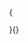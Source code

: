 \ifthenelse{\equal{\terApendice}{Sim}}
{\begin{apendicesenv}

\renewcommand{\thechapter}{\arabic{chapter}}

\chapter[apendicea]{Decomposição do Spread}

Este apêndice tem como propósito realizar a decomposição algébrica do *spread* com objetivo de inserir e identificar variáveis componentes à partir de definições teóricas e técnicas, dentro das perspectivas de ótica, características, dimensão e volume-prazo-risco abordadas na \autoref{spread}.

A decomposição parte da definição geral tautológica de *spread* ($Spr$), como resultado da diferença entre a taxa de aplicação ($I_{apl}$) e a taxa de captação ($i_{cap}$), representanda na \autoref{spr:taut}.

$$
\begin{equation}\label{spr:taut}
Spr = i_{apl} - i_{cap} 
\end{equation}
$$

Em termos de resultado a taxa de aplicação ($i_{apl}$) é obtida da relação entre a receita das operações de crédito ($R$) e das operações de crédito ($E$). Já a taxa de captação é extraída da relação entre as despesas de captação ($DC$) e o montante capitado ($C$), conforme representado na \autoref{eq:aplcap}

$$
\begin{equation}\label{eq:aplcap}
i_{apl} = \frac{R}{E}  \hspace{10pt} |  \hspace{10pt} i_{cap} =  \frac{DC}{C}  \hspace{10pt} |  \hspace{10pt} Spr =  \frac{R_{OpCr} + OtROp}{E} -  \frac{DC}{C}
\end{equation}
$$

As receitas operacionais das instituições financeiras se dividem em: 1)Receitas de Operações de Crédito ($R_{OpCr}$); 2) Rendas De Cambio ($RCamb$) ; 3) Rendas De Aplicacoes Interfinanceiras De Liquidez($RApIf$); 4) Rendas Com Titulos E Valores Mobiliarios E Instrumentos Financeiros Derivativos ($RMobDer$); 5) Rendas De Prestacao De Servicos ($RSrv$); 6) Rendas De Participacoes ($RPart$) e 7) Outras Receitas Operacionais ($OtROp$) \autoref{eq:receitas}.

$$
\begin{equation}\label{eq:receitas}
R_{Op} = R_{OpCr} + R_{Camb} + R_{ApIf} + R_{MobDer} + R_{Srv} + R_{Part} + R_{Ot}
\end{equation}
$$


$$
\begin{equation}
OtROp = R_{Camb} + R_{ApIf} + R_{MobDer} + R_{Srv} + R_{Part} + R_{Ot} 
\end{equation}
$$

$$
\begin{equation}
ROp = R_{OpCr} + OtRop
\end{equation}
$$

A receita das operações de crédito ($ROpCr$) é obtida levando em  consideração as operações de crédito — capital emprestado — ($E$) e uma taxa de juros ($i_{jr}$), visualizada na \autoref{eq:recind}. A taxa de juros contempla os custos de captação, os custos operacionais, inadimplência, risco, impostos diretos e indiretos e margem líquida, conforme levantamento na \autoref{spread}.

$$
\begin{equation}\label{eq:recind}
R_{OpCr} = Ei_{jr}
\end{equation}
$$

A receita de operações de crédito ($R_{OpCr}$) pode ser decomposta, diante os elementos que constituem a base da taxa de juros,  englobando as despesas operacionais e administrativas ($DAdm}$), provisões de inadimplência ($Inad}$) custos de captação ($DC$), impostos indiretos ($ImpInd$), impostos sobre a renda ($ImpDir$) e margem líquida ($MgLqd$), conforme indentificado na \autoref{spread}.

$$
\begin{equation}
R_{OpCr} = DAdm + Inad + DC + ImpInd + ImpDir + MgLqd
\end{equation}
$$

A decomposiçao da receita pode ser ampliada com a inserção das respectivas bases de incidências conforme a \autoref{eq:decrec}. O primeiro bloco da decomposição da receita na se refere às taxas e alíquotas aplicados sobre o capital emprestado ($E$) e captação ($C$), sendo elas as despesas administrativas ($i_{adm}$), inadimplência ($i_{ind}$), captação ($i_{cap}$), recolhimento compulsório ($i_{comp}$), aplicação de compulsório($i_{ac}$) e fundo garantidor de crédito ($i_{fgc}$).

O segundo bloco da decomposição da receita na \autoref{eq:decrec} consiste na inseção de variáveis referente as taxas e alíquotas aplicados sobre a própria receita da operação de crédito ($R_{OpCr}$), contemplando o PIS ($i_{pis}$), IOF ($i_{IOF}$), COFINS ($i_{cof}$), imposto de renda ($i_{ir}$), contribuição social ($i_{cs}$) e lucro líquido ($i_{ll}$), formando o *markup* das instituições.

$$
\begin{equation}\label{eq:decrec}
\begin{aligned}
R_{OpCr} \hspace{10pt} = \hspace{10pt} &  i_{adm}E + i_{ind}E + i_{iof}E + i_{cap}C + i_{comp}i_{ac}C + i_{fgc}C + \frac{i_{ll}}{1 - i_{r} - i_{cs}}R_{OpCr} + i_{pis}R_{OpCr} + i_{cof}R_{OpCr} + \\ 
& i_{r} [R_{OpCr}(1-i_{pis} - i_{cof}) - 0,01] + i_{cs} [R_{OpCr}(1-i_{pis} - i_{cof}) - i_{fgc}]
\end{aligned}
\end{equation}
$$

Levando em consideração que os depósitos são reduzidos diante a obrigação de recolhimentos compulsórios e contribuição para o fundo garantidor de crédito (FGC), um empréstimo ($E$) que dependa de captação ($C$), a necessidade de captação será maior para atender a operação de empréstimo no volume almejado, conforme demonstrado na \autoref{eq:nesscap} \cite{cardoso:1999}.

$$
\begin{equation}\label{eq:nesscap}
C = \frac{E}{(1 - i_{comp} - i_{fgc})}
\end{equation}
$$

Diante a inseção dos componentes explícitos da receita das operações de crédito ($ROpCr$), o passo seguinte consiste em isolar à esqueda os componentes incidentes sobre a receita e evidenciar variáveis em comum em ambos os lados da equação. Subtituindo \autoref{eq:nesscap} em \autoref{eq:decrec}, obtemos as parciais em \autoref{eq:decrec2} e \autoref{eq:recpar02}. 

$$
\begin{equation}\label{eq:decrec2}
\begin{aligned}
& R_{OpCr}[1 - \frac{i_{ll}}{1 - i_{r} - i_{cs}} - i_{pis} - i_{cof} - i_{r} (1-i_{pis} - i_{cof} - 0,01) - i_{cs} (1-i_{pis} - i_{cof}) = \\
& i_{cap}[\frac{E}{1 - i_{comp} - i_{fgc}}] + i_{adm}E + i_{Inad}E + (1 - i_{ir} - i_{cs})i_{IOF}E + i_{fgc}[\frac{E}{1 - i_{comp} - i_{fgc}}] + \\ & i_{cs}i_{fgc}[\frac{E}{1 - i_{comp} - i_{fgc}}] - 
i_{r}i_{fgc}[\frac{E}{1 - i_{comp} - i_{fgc}}] + i_{ac}i_{comp}[\frac{E}{1 - i_{comp} - i_{fgc}}]
\end{aligned}
\end{equation}
$$

$$
\begin{equation}\label{eq:recpar02}
\begin{aligned}
& R_{OpCr}[1 - \frac{i_{ll}}{1 - i_{r} - i_{cs}} - i_{pis} - i_{r}i_{pis} - i_{pis}i_{cs} - i_{cof} - i_{r}i_{cof} - i_{cof}i_{cs} - i_{r} - 0,01i_{r} - i_{cs}] = \\
& E[i_{adm} + i_{Inad} + i_{IOF} +  i_{cap}\frac{1}{1 - i_{comp} - i_{fgc}} + i_{fgc}\frac{1}{1 - i_{comp} - i_{fgc}} + i_{ac}i_{comp}\frac{1}{1 - i_{comp} - i_{fgc}} - \\
& i_{r}i{fgc}\frac{1}{1 - i_{comp} - i_{fgc}} + i_{cs}i_{fgc}\frac{1}{1 - i_{comp} - i_{fgc}}
\end{aligned}
\end{equation}
$$

Ao evidenciar os termos em comum referentes aos impostos indiretos e operações de crédito obtemos a terceira parcial em \autoref{eq:recpar03}

$$
\begin{equation}\label{eq:recpar03}
\begin{aligned}
& R_{OpCr}[1 - (\frac{i_{ll}}{1 - i_{r} - i_{cs}} + i_{pis}(1 - i_{r} - i_{cs}) + i_{cof}(1 - i_{r} - i_{cs}) + 0,99i_{r} + i_{cs})] = \\
& E[i_{adm} + i_{Inad} + i_{IOF} +  [\frac{1}{1 - i_{comp} - i_{fgc}}] (i_{cap} + i_{fgc} + i_{ac}i_{comp} - i_{r}i{fgc}+ i_{cs}i_{fgc})]
\end{aligned}
\end{equation}
$$

Isolando a receita à esquerda e realizando as manipulações algébricas, introduzindo para cada período de tempo ($t$) a perscpectiva de dimensão envolvendo tipo de tomador($a$), tipo de recurso ($b$) e modalidade da operação ($c$), tipo de operação ($d$), origem do capital ($e$) as taxas de sensibilidade às perspectivas de volume ($v$), prazo ($p$), risco ($r$) e garantia ($g$), obtemos a \autoref{eq:recend}.

O spread ainda pode ser visualizado de acordo com as diferentes operações ($e$)  ,sendo elas: 1) Empréstimos e Direitos Creditórios Descontados; 2) Financiamentos; 3) Financiamentos Rurais) 4) Financiamentos Imobiliarios e 
5) Operacoes De Credito Vinculadas A Cessao 6) Avais E Fiancas Honrados; 7) Carteira De Cambio; 8) Rendas A Receber; 9) Negociacao E Intermediacao De Valores; 10) Creditos Especificos e 11) Diversos.

A origem de capital ($e$) a ser emprestado ($E$), pode assumir a forma de capital próprio ($Pr$), depósito a vista ($Av$), depósito à prazo ($Ap$) depósito interfinanceiro ($If$), depósito de poupança ($Pop$) e outros depósitos ($OtD$)

$$
\begin{equation}\label{eq:recend}
\begin{aligned}
R_{OpCr[t,a,b,c,d,e]} = & \frac{E_{[d]}.[i_{adm} + i_{Inad} + i_{IOF} + r +  \frac{(i_{cap} + i_{fgc} + i_{ac}.i_{comp} - i_{r}.i_{fgc}+ i_{cs}.i_{fgc})}{1 - i_{comp} - i_{fgc}}]}
{[1 - (\frac{i_{ll}}{1 - i_{r} - i_{cs}} + i_{pis}.(1 - i_{r} - i_{cs}) + i_{cof}.(1 - i_{r} - i_{cs}) + 0,99i_{r} + i_{cs})]}.v.p.g
\end{aligned}
\end{equation}
$$

O numerador da \autoref{eq:recend} remete aos dispêndios das operações de crédito ($D$), visualizado de forma isolada em \autoref{eq:num}, para cada perspectiva operacional.

$$
\begin{equation}\label{eq:num}
D_{t[a,b,c,d,e]} = E_{[e]}.[i_{adm} + i_{Inad} + i_{IOF} + r +  \frac{(i_{cap} + i_{fgc} + i_{ac}.i_{comp} - i_{r}.i_{fgc}+ i_{cs}.i_{fgc})}{1 - i_{comp} - i_{fgc}}]
\end{equation}
$$

Na ótica dos dispêndios, o denominador da \autoref{eq:recend}, ao ser manipulado algebricamente, assume a função de multiplicador das despesas e custo de captação ou *markup* ($i_{mkp}$), visulizado na \autoref{eq:denom}, embutindo nestes a margem líquida e alíquotas dos impostos diretos e indiretos\footnote{Retirando a indicência do IR e CSLL}, influenciado pelas taxas de sensibilidades para cada nível de volume, prazo e garantia. 

$$
\begin{equation}\label{eq:denom}
i_{mkp[t,a,b,c,d,e]} = \frac{1}{[1 - (\frac{i_{ll}}{1 - i_{r} - i_{cs}} + i_{pis}.(1 - i_{r} - i_{cs}) + i_{cof}.(1 - i_{r} - i_{cs}) + 0,99i_{r} + i_{cs})]}.v.p.g
\end{equation}
$$

Ao simplificar a \autoref{eq:recend}, encontramos uma forma similar a forma inicial em \autoref{eq:recind}, um montante multiplicado a uma taxa para chegar na receita. A diferença é que a forma inicial considera o capital emprestado e uma taxa de juros — onde estão embutidos todos os custos e margem de lucro. A segunda forma, em \autoref{eq:recjr} considera as despesas com a operação de crédito e um multiplicador destes gastos.

$$
\begin{equation}\label{eq:recjr}
R_{OpCr[ta,b,c,d,e]} = D_{} i_{mkp}
\end{equation}
$$

Retornando a concepção inicial em \autoref{eq:recind}, da taxa de juros ($i_{jr}$) aplicada sobre o capital emprestado ($E$) pode ser obtida manipulando o multiplicador de despesas (*markup*) ($i_{mkp}$) incorporando as taxas referentes a custos, despesas e provisões, visualizada em \autoref{eq:txjur} e simplificada em \autoref{eq:recjur2}. A \autoref{eq:recjur3} demonstra a obtenção da receita operacional, incluindo outras receitas operacionais.

$$
\begin{equation}\label{eq:txjur}
\begin{aligned}
i_{jr[t(a,b,c,d)]} = & \frac{[i_{adm} + i_{Inad} + i_{IOF} + r +  \frac{(i_{cap} + i_{fgc} + i_{ac}.i_{comp} - i_{r}.i_{fgc}+ i_{cs}.i_{fgc})}{1 - i_{comp} - i_{fgc}}]}
{[1 - (\frac{i_{ll}}{1 - i_{r} - i_{cs}} + i_{pis}.(1 - i_{r} - i_{cs}) + i_{cof}.(1 - i_{r} - i_{cs}) + 0,99i_{r} + i_{cs})]}.v.p.g
\end{aligned}
\end{equation}
$$

$$
\begin{equation}\label{eq:recjr}
R_{OpCr[t,a,b,c,d,e]} = E_{[e]}.i_{jr}
\end{equation}
$$

$$
\begin{equation}\label{eq:recjur3}
R_{Op[t,a,b,c,d,e]} = E_{[]}.i_{jr} + OtROp
\end{equation}
$$

De acordo com os resultados da decomposição da receita em \autoref{eq:recend} e a forma tautológica em \autoref{eq:aplcap} e \autoref{eq:nesscap} o *spread* médio das operações pode ser apresentado conforme a ótica de juros em \autoref{eq:spr00} simplificado em \autoref{eq:spr01} e sob a ótica dos dispêndios na \autoref{eq:spr02}, simplificada em \autoref{eq:spr03}. 

O denominador da taxa de captação em \autoref{eq:spr00},  \autoref{eq:spr01}, \autoref{eq:spr02} e \autoref{eq:spr03} passa a representar as operações de  crédito ($OpCr$) podendo serem destacada distinguidas por suas em  suas diversas  modalidads ($d$), para cada outra ótica apresentada. 

$$
\begin{equation}\label{eq:spr00}
SprEp_{[t,a,b,c,d]} = \frac{E_{}[\frac{[i_{adm} + i_{Inad} + i_{IOF} + r +  \frac{(i_{cap} + i_{fgc} + i_{ac}.i_{comp} - i_{r}.i_{fgc}+ i_{cs}.i_{fgc})}{1 - i_{comp} - i_{fgc}}]}
{[1 - (\frac{i_{ll}}{1 - i_{r} - i_{cs}} + i_{pis}.(1 - i_{r} - i_{cs}) + i_{cof}.(1 - i_{r} - i_{cs}) + 0,99i_{r} + i_{cs})]}.v.p.g] + OtROp }{OpCr_{}} - \frac{DC_}{\frac{E_{}}{(1 - i_{comp} - i_{fgc})}}
\end{equation}
$$

$$
\begin{equation}\label{eq:spr01}
SprEp_{n} =  \frac{E_{}.i_{jr} + OtROp}{E} - \frac{DC_{[Pr,Av,Ap,If,Pop]} }{\frac{E_{[Pr,Av,Ap,If,Pop]}}{(1 - i_{comp} - i_{fgc})}}
\end{equation}
$$

$$
\begin{equation}\label{eq:spr02}
SprEp_{[t,a,b,c,d]} = \frac{D_{}[\frac{1}
{[1 - (\frac{i_{ll}}{1 - i_{r} - i_{cs}} + i_{pis}.(1 - i_{r} - i_{cs}) + i_{cof}.(1 - i_{r} - i_{cs}) + 0,99i_{r} + i_{cs})]}.v.p.g]  + OtROp}{E_{[Pr,Av,Ap,If,Pop,OtD]}} - \frac{DC_{[Pr,Av,Ap,If,Pop,OtD]}}{\frac{E_{[Pr,Av,Ap,If,Pop,OtD]}}{(1 - i_{comp} - i_{fgc})}}
\end{equation}
$$

$$
\begin{equation}\label{eq:spr03}
SprEp_{n} =  \frac{D_{}i_{apl} + OtROp}{E} - \frac{DC_{[Pr,Av,Ap,If,Pop]}}{\frac{E_{[Pr,Av,Ap,If,Pop]}}{(1 - i_{comp} - i_{fgc})}}
\end{equation}
$$

O *spread* ainda pode ser visualizado de acordo a ótica de capitalização: juros simples ou juros composto e modalidade de amortização: price, sac e outras. A \autoref{eq:mathfin} e \autoref{eq:sprmf} trazem as condições de juros simples e compostos e a combinação com os componentes do *spread*, levando em considderação a valor presente ($PV$), valor futuro ($FV$), juros ($J$) e receita ($R$) e capital emprestado ($E$) 

$$
\begin{equation}\label{eq:mathfin}
J = \frac{FV}{PV} - 1  \hspace{10pt} | \hspace{10pt} R = FV \hspace{10pt} | \hspace{10pt} E = PV \hspace{10pt} | \hspace{10pt}  FV = PV(1 + i)^n  \hspace{10pt} |   \hspace{10pt} FV = PV(1 + i n)
\end{equation}
$$

$$
\begin{equation}\label{eq:sprmf}
SprEp = J - DC_{} = [\frac{FV}{PV} - 1] - DC_{} = [\frac{R}{E} - 1] - D_{cap} = [\frac{E(1 + i)^n}{E} - 1] - DC_{}
\end{equation}
$$

Adaptando a formas \autoref{eq:mathfin} em \autoref{eq:spr00} obtemos a versão do spread na ótica de juros compostos para um dado período em \autoref{eq:sprjc} e em suas formas simplificadas na ótica do dispêndio em \autoref{sprotdisp}  e na ótica do juros em \autoref{eq:sprotjr}. 

$$
\begin{equation}\label{eq:sprjc}
\begin{aligned}
SprEp_{[t,a,b,c,d]} =  & \left[\begin{array}{c} \frac{E_{}[1 + \frac{[i_{adm} + i_{Inad} + i_{IOF} +  r +  \frac{(i_{cap} + i_{fgc} + i_{ac}.i_{comp} - i_{r}.i_{fgc}+ i_{cs}.i_{fgc})}{1 - i_{comp} - i_{fgc}}]}
{[1 - (\frac{i_{ll}}{1 - i_{r} - i_{cs}} + i_{pis}.(1 - i_{r} - i_{cs}) + i_{cof}.(1 - i_{r} - i_{cs}) + 0,99i_{r} + i_{cs})]}.v.p.g]^n  }{E_{n[Pr,Av,Ap,If,Pop,OtD]}} - 1 \end{array} \right] -    
\frac{DC_{n[Pr,Av,Ap,If,Pop,OtD]}}{\frac{E_{n[Pr,Av,Ap,If,Pop,OtD]}}{(1 - i_{comp} - i_{fgc})}}
\end{aligned}
\end{equation}
$$

$$
\begin{equation}\label{sprotdisp}
SprEp_{[t,a,b,c,d]} = \left[ \begin{array}{c} \frac{D_{n}[1 + i_{apl}]^n  }{E_{n[Pr,Av,Ap,If,Pop,OtD]}} -1 \end{array} \right] - \left[ \begin{array}{c} \frac{DC_{n[Pr,Av,Ap,If,Pop,OtD]}}{\frac{E_{[Pr,Av,Ap,If,Pop,OtD]}}{(1 - i_{comp} - i_{fgc})}} \end{array} \right]
\end{equation}
$$

$$
\begin{equation}\label{eq:sprotjr}
SprEp_{[t,a,b,c,d]} = \left[ \begin{array}{c} \frac{E_{n}[1 + i_{jr}]^n }{\sum_{n=1}^zE_{n[Pr,Av,Ap,If,Pop,OtD]}} -1 \end{array} \right] - \left[ \begin{array}{c} \frac{DC_{n[Pr,Av,Ap,If,Pop,OtD]}}{\frac{E_{n[Pr,Av,Ap,If,Pop,OtD]}}{(1 - i_{comp} - i_{fgc})}} \end{array} \right]
\end{equation}
$$

O *spread* pode ser visualizado adicionando a ótica da amortização\footnote{Neste forma está considerando a relação entre parcela e amortização para cada período, rementendo a uma visão geral de sistema de amortização, desconsiderando para fins de estudo as características específicas de cada metodologia} para cada período, atendendo as condições das \autoref{eq:amor01} e \autoref{eq:amor02}, resutando na \autoref{eq:amor03}\footneote{para fins de exemplificação foi utilizada a forma de sistema de amortização price de série uniforme para calculo da parcela} podendo ser visulizada nas forma simplificadas na ótica do dispêndio em \autoref{eq:amor04} e na ótica simplificada do juros em \autoref{eq:amor05}

$$
\begin{equation}\label{eq:amor01}
J_{n} = \frac{PMT_{n}}{AMT_{n}} - 1 \hspace{10pt} | \hspace{10pt} PMT = FV[\frac{i}{(1 + i)^n - 1}]  \hspace{10pt} | \hspace{10pt} PMT_{n} = R_{n} \hspace{10pt} | \hspace{10pt} AMT_{n} = E_{n}
\end{equation}
$$

$$
\begin{equation}\label{eq:amor02}
SprEp_{n} = [\frac{PMT_{n}}{AMT_{n}} -1] - DC_{n} = [\frac{R_{n}}{E_{n}} -1] - DC_{n} = [\frac{E_{n}[\frac{i}{(1 + i)^n - 1}]}{E_{n}} -1] - DC_{n}
\end{equation}
$$

$$
\begin{equation}
SprEp_{n} =  [\frac{R_{n}[\frac{   [\frac{[i_{adm} + i_{Inad} + i_{IOF} +  r +  \frac{(i_{cap} + i_{fgc} + i_{ac}.i_{comp} - i_{r}.i_{fgc}+ i_{cs}.i_{fgc})}{1 - i_{comp} - i_{fgc}}]}
{[1 - (\frac{i_{ll}}{1 - i_{r} - i_{cs}} + i_{pis}.(1 - i_{r} - i_{cs}) + i_{cof}.(1 - i_{r} - i_{cs}) + 0,99i_{r} + i_{cs})]}.v.p.g]  }{  [1 + \frac{[i_{adm} + i_{Inad} + r +  \frac{(i_{cap} + i_{fgc} + i_{ac}.i_{comp} - i_{r}.i_{fgc}+ i_{cs}.i_{fgc})}{1 - i_{comp} - i_{fgc}}]}
{[1 - (\frac{i_{ll}}{1 - i_{r} - i_{cs}} + i_{pis}.(1 - i_{r} - i_{cs}) + i_{cof}.(1 - i_{r} - i_{cs}) + 0,99i_{r} + i_{cs})]}.v.p.g]^n -1  }] + OtROp}{E_{n}} -1] - DC_{n}
\end{equation}
$$


$$
\begin{equation}\label{eq:amor04}
SprEp_{n} =  [\frac{D_{n}[\frac{   i_{apl}  }{  [1 + i_{apl}]^n -1  }] + OtROp_{n}}{E_{n}} -1] - \frac{DC_{n[Pr,Av,Ap,If,Pop]}}{\frac{E_{n[Pr,Av,Ap,If,Pop]}}{(1 - i_{comp} - i_{fgc})}}
\end{equation}
$$

$$
\begin{equation}\label{eq:amor05}
SprEp_{n,[a,b,c,b,d]} =  [\frac{E_{n}[\frac{   i_{jr}  }{  [1 + i_{jr}]^n -1  }] + OtROP_{n}}{E_{n}} -1] - \frac{DC_{n[Pr,Av,Ap,If,Pop]}}{\frac{E_{n[Pr,Av,Ap,If,Pop]}}{(1 - i_{comp} - i_{fgc})}}
\end{equation}
$$

$$
\begin{equation}\label{eq:oper01}
SprEp_{n[a,b,c,d,e]} =  [\frac{E_{n}[\frac{   i_{jr}  }{  [1 + i_{jr}]^n -1  }] + OtROP_{n}}{Op_{n[1,2,3...11]}} -1] - \frac{DC_{n[Pr,Av,Ap,If,Pop]}}{\frac{E_{n[Pr,Av,Ap,If,Pop]}}{(1 - i_{comp} - i_{fgc})}}
\end{equation}
$$
$$
\begin{equation}\label{eq:oper02}
SprEp_{n[a,b,c,d,e]} =  [\frac{D_{n[Pr,Av,Ap,If,Pop,OtDep]}[\frac{   i_{jr}  }{  [1 + i_{jr}]^n -1  }] + OtROP_{n}}{Op_{n[1,2,3...11]}} -1] - \frac{DC_{n[Pr,Av,Ap,If,Pop]}}{\frac{E_{n[Pr,Av,Ap,If,Pop]}}{(1 - i_{comp} - i_{fgc})}}
\end{equation}
$$

Neste apêndice realizou-se a decomposição do *spread expost*, partindo da sua forma tautológica e inserindo as variáveis explicitas componentes de custos e receitas, além de variáveis qualitativas referentes às óticas identificadas durante a pesquisa rementendo a características técnicas e qualitativas que influenciam outras variáveis e possibilitn visualização de ssvarios níveis de spread. 

\end{apendicesenv}
}{}